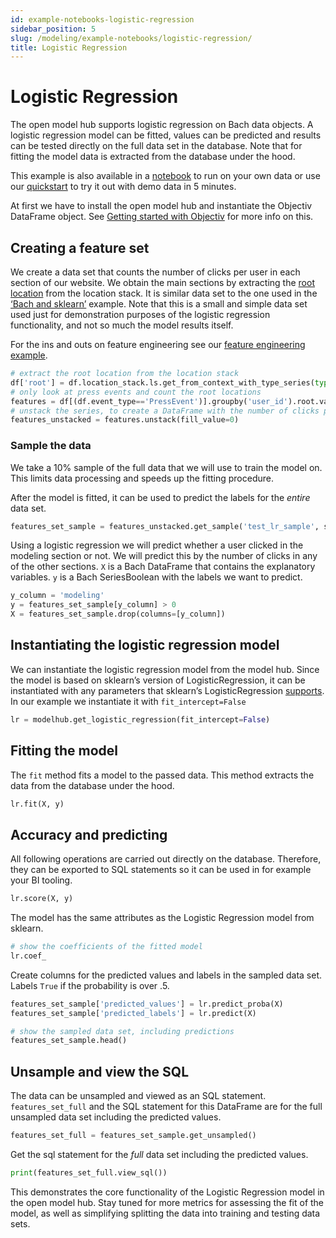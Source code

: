 ```yaml
---
id: example-notebooks-logistic-regression
sidebar_position: 5
slug: /modeling/example-notebooks/logistic-regression/
title: Logistic Regression
---
```


# Logistic Regression

The open model hub supports logistic regression on Bach data objects. A logistic regression model can be fitted, values can be predicted and results can be tested directly on the full data set in the database. Note that for fitting the model data is extracted from the database under the hood.

This example is also available in a [notebook](https://github.com/objectiv/objectiv-analytics/blob/main/notebooks/model-hub-logistic-regression.ipynb)
to run on your own data or use our
[quickstart](https://objectiv.io/docs/home/quickstart-guide/) to try it out with demo data in 5 minutes.

At first we have to install the open model hub and instantiate the Objectiv DataFrame object. See
[Getting started with Objectiv](/modeling/example-notebooks/index.mdx#getting-started-with-objectiv) for more info on this.

## Creating a feature set

We create a data set that counts the number of clicks per user in each section of our website. We obtain
the main sections by extracting the [root location](https://objectiv.io/docs/taxonomy/reference/location-contexts/RootLocationContext/) from the location
stack. It is similar data set to the one used in the [‘Bach and sklearn’](https://objectiv.io/docs/modeling/example-notebooks/machine-learning/) example. Note that this is a small
and simple data set used just for demonstration purposes of the logistic regression functionality, and not so much the model results itself.

For the ins and outs on feature engineering see our [feature engineering example](/modeling/example-notebooks/feature-engineering.mdx#example-feature-engineering).

```python
# extract the root location from the location stack
df['root'] = df.location_stack.ls.get_from_context_with_type_series(type='RootLocationContext', key='id')
# only look at press events and count the root locations
features = df[(df.event_type=='PressEvent')].groupby('user_id').root.value_counts()
# unstack the series, to create a DataFrame with the number of clicks per root location as columns
features_unstacked = features.unstack(fill_value=0)
```

### Sample the data

We take a 10% sample of the full data that we will use to train the model on. This limits data processing and speeds up the fitting procedure.

After the model is fitted, it can be used to predict the labels for the _entire_ data set.

```python
features_set_sample = features_unstacked.get_sample('test_lr_sample', sample_percentage=10, overwrite=True, seed=42)
```

Using a logistic regression we will predict whether a user clicked in the modeling section or not. We will predict this by the number of clicks in any of the other sections. `X` is a Bach DataFrame that contains the explanatory variables. `y` is a Bach SeriesBoolean with the labels we want to predict.

```python
y_column = 'modeling'
y = features_set_sample[y_column] > 0
X = features_set_sample.drop(columns=[y_column])
```

## Instantiating the logistic regression model

We can instantiate the logistic regression model from the model hub. Since the model is based on sklearn’s
version of LogisticRegression, it can be instantiated with any parameters that sklearn’s LogisticRegression
[supports](https://scikit-learn.org/stable/modules/generated/sklearn.linear_model.LogisticRegression.html). In our
example we instantiate it with `fit_intercept=False`

```python
lr = modelhub.get_logistic_regression(fit_intercept=False)
```

## Fitting the model

The `fit` method fits a model to the passed data. This method extracts the data from the database under the hood.

```python
lr.fit(X, y)
```

## Accuracy and predicting

All following operations are carried out directly on the database. Therefore, they can be exported to SQL statements so it can be used in for example your BI tooling.

```python
lr.score(X, y)
```

The model has the same attributes as the Logistic Regression model from sklearn.

```python
# show the coefficients of the fitted model
lr.coef_
```

Create columns for the predicted values and labels in the sampled data set. Labels `True` if the probability is over .5.

```python
features_set_sample['predicted_values'] = lr.predict_proba(X)
features_set_sample['predicted_labels'] = lr.predict(X)

# show the sampled data set, including predictions
features_set_sample.head()
```

## Unsample and view the SQL

The data can be unsampled and viewed as an SQL statement. `features_set_full` and the SQL statement for this DataFrame are for the full unsampled data set including the predicted values.

```python
features_set_full = features_set_sample.get_unsampled()
```

Get the sql statement for the _full_ data set including the predicted values.

```python
print(features_set_full.view_sql())
```

This demonstrates the core functionality of the Logistic Regression model in the open model hub. Stay tuned for more metrics for assessing the fit of the model, as well as simplifying splitting the data into training and testing data sets.

